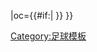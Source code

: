 {{fb team |t=-{zh-hans:毕尔巴鄂竞技;zh-hant:畢爾包競技;zh-tw:畢爾包競技;zh-hk:畢爾包;zh-mo:畢爾包;}- |tan=毕尔巴鄂竞技俱乐部 |tc=ESP |abb={{#if:{{{abb|}}}|ATH{{0}}}} |oc={{#if:{{{oc|}}}|{{{oc}}} }} }}<!--
--><noinclude>[[Category:足球模板]]</noinclude>